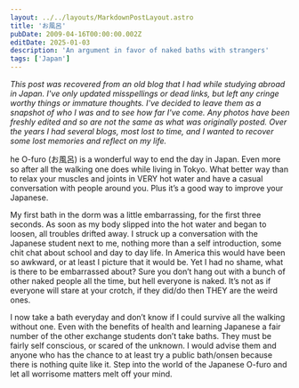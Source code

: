 ```yaml
---
layout: ../../layouts/MarkdownPostLayout.astro
title: 'お風呂'
pubDate: 2009-04-16T00:00:00.002Z
editDate: 2025-01-03
description: 'An argument in favor of naked baths with strangers'
tags: ['Japan']
---
```



_This post was recovered from an old blog that I had while studying abroad in Japan. I've only updated misspellings or dead links, but left any cringe worthy things or immature thoughts. I've decided to leave them as a snapshot of who I was and to see how far I've come. Any photos have been freshly edited and so are not the same as what was originally posted. Over the years I had several blogs, most lost to time, and I wanted to recover some lost memories and reflect on my life._

<DropCap letter='T' />
he O-furo (お風呂) is a wonderful way to end the day in Japan. Even more so after all the walking one
does while living in Tokyo. What better way than to relax your muscles and joints in VERY hot water and
have a casual conversation with people around you. Plus it’s a good way to improve your Japanese.

My first bath in the dorm was a little embarrassing, for the first three seconds. As soon as my body slipped into the hot water and began to loosen, all troubles drifted away. I struck up a conversation with the Japanese student next to me, nothing more than a self introduction, some chit chat about school and day to day life. In America this would have been so awkward, or at least I picture that it would be. Yet I had no shame, what is there to be embarrassed about? Sure you don’t hang out with a bunch of other naked people all the time, but hell everyone is naked. It’s not as if everyone will stare at your crotch, if they did/do then THEY are the weird ones.

I now take a bath everyday and don’t know if I could survive all the walking without one. Even with the benefits of health and learning Japanese a fair number of the other exchange students don’t take baths. They must be fairly self conscious, or scared of the unknown. I would advise them and anyone who has the chance to at least try a public bath/onsen because there is nothing quite like it. Step into the world of the Japanese O-furo and let all worrisome matters melt off your mind.
